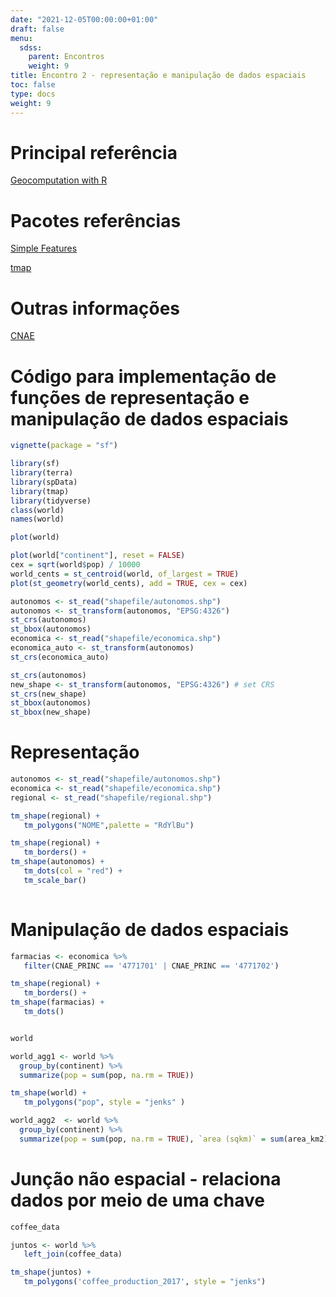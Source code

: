 ```yaml
---
date: "2021-12-05T00:00:00+01:00"
draft: false
menu:
  sdss:
    parent: Encontros
    weight: 9
title: Encontro 2 - representação e manipulação de dados espaciais
toc: false
type: docs
weight: 9
---
```


# Principal referência

[Geocomputation with R](https://geocompr.robinlovelace.net/index.html)

# Pacotes referências

[Simple Features](https://r-spatial.github.io/sf/)

[tmap](https://cran.r-project.org/web/packages/tmap/vignettes/tmap-getstarted.html)

# Outras informações 

[CNAE](https://concla.ibge.gov.br/busca-online-cnae.html?subclasse=5612100&tipo=cnae&versao=8&view=subclasse)

# Código para implementação de funções de representação e manipulação de dados espaciais

```r
vignette(package = "sf")
```

```r
library(sf)
library(terra)
library(spData)
library(tmap)
library(tidyverse)
class(world)
names(world)
```

```r
plot(world)
```
```r
plot(world["continent"], reset = FALSE)
cex = sqrt(world$pop) / 10000
world_cents = st_centroid(world, of_largest = TRUE)
plot(st_geometry(world_cents), add = TRUE, cex = cex)
```

```r
autonomos <- st_read("shapefile/autonomos.shp")
autonomos <- st_transform(autonomos, "EPSG:4326")
st_crs(autonomos)
st_bbox(autonomos)
economica <- st_read("shapefile/economica.shp")
economica_auto <- st_transform(autonomos)
st_crs(economica_auto)
```

```r
st_crs(autonomos)
new_shape <- st_transform(autonomos, "EPSG:4326") # set CRS
st_crs(new_shape)
st_bbox(autonomos)
st_bbox(new_shape)
```


# Representação

```r
autonomos <- st_read("shapefile/autonomos.shp")
economica <- st_read("shapefile/economica.shp")
regional <- st_read("shapefile/regional.shp")

tm_shape(regional) +
   tm_polygons("NOME",palette = "RdYlBu")

tm_shape(regional) +
   tm_borders() +
tm_shape(autonomos) +
   tm_dots(col = "red") +
   tm_scale_bar()
   
```

# Manipulação de dados espaciais

```r

farmacias <- economica %>% 
   filter(CNAE_PRINC == '4771701' | CNAE_PRINC == '4771702')

tm_shape(regional) +
   tm_borders() +
tm_shape(farmacias) +
   tm_dots()



```

```r
world 

world_agg1 <- world %>%
  group_by(continent) %>%
  summarize(pop = sum(pop, na.rm = TRUE))

tm_shape(world) +
   tm_polygons("pop", style = "jenks" )
```
```r
world_agg2  <- world %>% 
  group_by(continent) %>%
  summarize(pop = sum(pop, na.rm = TRUE), `area (sqkm)` = sum(area_km2), n = n())
```

# Junção não espacial - relaciona dados por meio de uma chave

```r
coffee_data
```

```r
juntos <- world %>% 
   left_join(coffee_data)

tm_shape(juntos) +
   tm_polygons('coffee_production_2017', style = "jenks")
```




